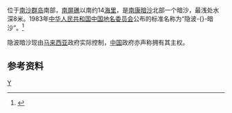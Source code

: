 {{NoteTA
|G1=地名
}}
{{Infobox Disputed Islands
| plural = yes
| name =隐波暗沙
| image name = 
| image caption = 
| image size = 
| locator map = {{Location map+|Spratly_Islands|float=center|width=300|caption=隐波暗沙的位置 
|places=
{{location map~ |Spratly_Islands|marksize=6 |lat=5.1|long=112.56666|label='''隐波暗沙''' |position=bottom}}
}}
| map_custom = yes
| native name = 
| native name link = 
| other_names = 
| location = [[南中国海|南中国海]]
| coordinates = {{Coord|5|06||N|112|34||E|display=inline,title}}
| archipelago = [[南沙群岛|南沙群岛]]
| total islands = 
| major islands = 
| area = 
| length =
| width =
| coastline =
| highest mount = 
| elevation =
| country = {{flag|MAS}}
| country admin divisions title = [[州|州]]
| country admin divisions = {{flagicon image|Flag of Sarawak.svg}} [[砂拉越|砂拉越]]
| country claim = {{flag|PRC}}
| country claim divisions title = [[中国一级行政区|省]][[地级行政区|市]]
| country claim divisions = [[海南省|海南省]][[三沙市|三沙市]]
| country 1 claim = {{flag|ROC}}
| country 1 claim divisions title = [[直辖市_(中华民国)|直辖市]]
| country 1 claim divisions = [[高雄市|高雄市]][[旗津區|旗津區]]
| population = 
| population as of = 
| density = 
| ethnic groups = 
| additional info =
}}
{{地区用词|my=拿督打立礁|cn=隐波暗沙|tw=cn|sg=my|start={{lang-ms|Terumbu Dato Talip}}；{{lang-en|Connell Reef}}}}位于[[南沙群岛|南沙群岛]]南部，[[南屏礁|南屏礁]]以南约14[[海里|海里]]，是[[南康暗沙|南康暗沙]]北部一个暗沙，最浅处水深8米。1983年[[中华人民共和国|中华人民共和国]][[中国地名委员会|中国地名委员会]]公布的标准名称为“隐波-{}-暗沙”。<ref>{{cite book zh |author=广东省地名委员会 |title=《南海诸岛地名资料汇编》 |format=M |edition=1 |location=广州 |publisher=广东省地图出版社 |date=1987 |pages=211 |id= ISBN 80522-023-9}}</ref>

隐波暗沙现由[[马来西亚|马来西亚]]政府实际控制，[[中国|中国]]政府亦声称拥有其主权。

== 参考资料 ==
{{reflist}}

{{South China Sea Islands}}
[[Category:南沙群岛|Y]]